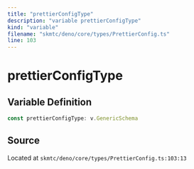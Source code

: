 ```yaml
---
title: "prettierConfigType"
description: "variable prettierConfigType"
kind: "variable"
filename: "skmtc/deno/core/types/PrettierConfig.ts"
line: 103
---
```


# prettierConfigType

## Variable Definition

```typescript
const prettierConfigType: v.GenericSchema
```

## Source

Located at `skmtc/deno/core/types/PrettierConfig.ts:103:13`
